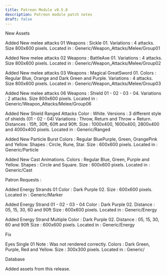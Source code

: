 ```yaml
---
title: Patreon Module v0.5.8
description: Patreon module patch notes
draft: false
---
```


New Assets

Added New melee attacks 01
Weapons : Sickle 01.
Variations : 4 attacks.
Size 800x600 pixels.
Located in : Generic/Weapon_Attacks/Melee/Group01

Added New melee attacks 02
Weapons : BattleAxe 01.
Variations : 4 attacks.
Size 800x600 pixels.
Located in : Generic/Weapon_Attacks/Melee/Group02

Added New melee attacks 03
Weapons : Magical GreatSword 01.
Colors : Regular Blue, Orange and Dark Green and Purple.
Variations : 4 attacks.
Size 800x600 pixels.
Located in : Generic/Weapon_Attacks/Melee/Group03

Added New melee attacks 06
Weapons : Shield 01 - 02 - 03 - 04.
Variations : 2 attacks.
Size 800x600 pixels.
Located in : Generic/Weapon_Attacks/Melee/Group06

Added New Shield Ranged Attacks
Color : White.
Versions : 3 different style of shields (01 - 02 - 04)
Variations : Throw, Return and Throw + Return. 
Distances : 15ft, 30ft, 60ft and 90ft.
Size : 1000x400, 1600x400, 2800x400 and 4000x400 pixels.
Located in : Generic/Ranged

Added New Particle Burst
Colors : Regular BluePurple, Green, OrangePink and Yellow.
Shapes : Circle, Rune, Star.
Size : 600x600 pixels.
Located in : Generic/Particle

Added New Cast Animations.
Colors : Regular Blue, Green, Purple and Yellow.
Shapes : Circle and Square.
Size : 600x600 pixels.
Located in : Generic/Cast

Patron Requests :

Added Energy Strands 01
Color : Dark Purple 02.
Size : 600x600 pixels.
Located in : Generic/Marker

Added Energy Strand 01 - 02 - 03 - 04
Color : Dark Purple 02.
Distance : 05, 15, 30, 60 and 90ft
Size : 600x600 pixels.
Located in : Generic/Energy

Added Energy Strand Multiple
Color : Dark Purple 02.
Distance : 05, 15, 30, 60 and 90ft
Size : 600x600 pixels.
Located in : Generic/Energy

Fix

Eyes Single 01
Note : Was not rendered correctly.
Colors : Dark Green, Purple, Red and Yellow.
Size : 300x300 pixels.
Located in : Generic/

Database

Added assets from this release.



